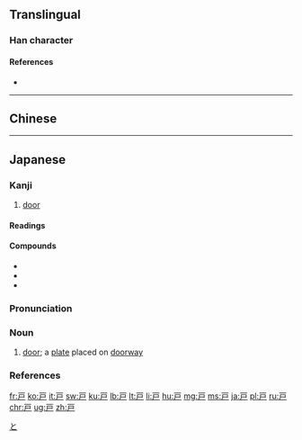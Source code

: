 {{also|戶|户}}
==Translingual==
{{Han simplified forms|戶|戸|户}}

===Han character===
{{Han char|rn=63|rad=戶|as=00|sn=4|var=2|four=|canj=MS,XMS|ids=⿱一尸}}

====References====
* {{Han ref|kx=0414.321|hdz=32257.010|uh=6238|ud=25144}}

----

==Chinese==
{{zh-see|戶|v}}

----

==Japanese==

===Kanji===
{{ja-kanji|grade=2|rs=戶00}}

# [[door]]

====Readings====
{{ja-readings
|goon=[[ぐ]] (gu) {{non-joyo-reading}}, [[ご]] (go) {{non-joyo-reading}}
|kanon=[[こ]] (ko)
|kun=[[と]] (to), [[へ]] (he) {{non-joyo-reading}}
|nanori=[[え]] (e), [[へ]] (he)}}

====Compounds====
{{der-top|Compounds}}
* {{ja-r|雨戸|あまど}}
* {{ja-r|神戸|^こうべ}}
* {{ja-r|松戸|^まつど}}
{{der-bottom}}

{{ja-kanjitab|と|yomi=k}}

===Pronunciation===
{{ja-pron|yomi=k|と|acc=0|acc_ref=DJR,NHK}}

===Noun===
{{ja-noun|kyu=戶|と}}

# [[door]]; a [[plate]] placed on [[doorway]]

===References===
<references/>

[[Category:1000 Japanese basic words|と]]

[[fr:戸]]
[[ko:戸]]
[[it:戸]]
[[sw:戸]]
[[ku:戸]]
[[lb:戸]]
[[lt:戸]]
[[li:戸]]
[[hu:戸]]
[[mg:戸]]
[[ms:戸]]
[[ja:戸]]
[[pl:戸]]
[[ru:戸]]
[[chr:戸]]
[[ug:戸]]
[[zh:戸]]